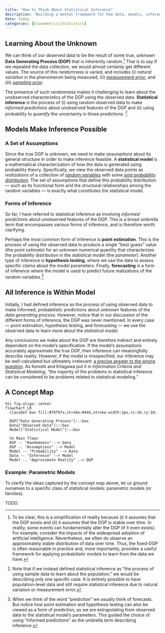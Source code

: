 ```yaml
---
title: "How to Think About Statistical Inference"
description: "Building a mental framework for how data, models, inference, and probability come together."
date: today
categories: [Econometrics/Statistics]
---
```


## Learning About the Unknown  

We can think of our observed data to be the result of some true, unknown **Data Generating Process (DGP)** that is inherently random.[^1] That is to say if we repeated the data collection, we would almost certainly get different values. The source of this randomness is varied, and includes (i) *natural variation* in the phenomenon being measured, (ii) *[measurement error](https://en.wikipedia.org/wiki/Observational_error)*, and (iii) *[sampling error](https://en.wikipedia.org/wiki/Sampling_error)*. 

The presence of such randomness makes it challenging to learn about the unobserved characteristics of the DGP using the observed data. **Statistical inference** is the process of (i) using random observed data to make *informed predictions* about unobserved features of the DGP and (ii) using probability to *quantify* the uncertainty in those predictions. [^2] 


## Models Make Inference Possible  

### A Set of Assumptions 

Since the true DGP is unknown, we need to make *assumptions* about its general structure in order to make inference feasible. A **statistical model** is a mathematical characterization of how the data is generated using probability theory. Specifically, we view the observed data points as *realizations* of a collection of *[random variables](https://en.wikipedia.org/wiki/Random_variable)* with some *[joint probability distribution](https://en.wikipedia.org/wiki/Joint_probability_distribution)*. The set of assumptions that define this probability distribution — such as its functional form and the structural relationships among the random variables — is exactly what constitutes the statistical model.

### Forms of Inference

So far, I have referred to statistical inference as involving *informed predictions* about unobserved features of the DGP. This is a broad umbrella term that encompasses various forms of inference, and is therefore worth clarifying. 

Perhaps the most common form of inference is **point estimation**. This is the process of using the observed data to produce a single "best guess" value (the *point estimate*) for an unknown numerical quantity that characterizes the probability distribution in the statistical model (the *parameter*). Another type of inference is **hypothesis testing**, where we use the data to assess specific claims about the model parameters. Finally, **forecasting** is a form of inference where the model is used to predict future realizations of the random variables.[^3]

## All Inference is Within Model  

Initially, I had defined inference as the process of using observed data to make informed, probabilistic predictions about unknown features of the *data generating process*. However, notice that in our discussion of the different forms of inference, the DGP was never mentioned. In every case — point estimation, hypothesis testing, and forecasting — we use the observed data to learn more about the *statistical model*. 

Any conclusions we make about the DGP are therefore indirect and entirely dependent on the model's specification. If the model's assumptions accurately approximate the true DGP, then inference can meaningfully describe reality. However, if the model is misspecified, our inference may be well-calculated but ultimately irrelevant: [a precise answer to the wrong question](https://statmodeling.stat.columbia.edu/2015/03/01/precise-answers-to-the-wrong-questions/). As Konishi and Kitagawa put it in *Information Criteria and Statistical Modeling*, "the majority of the problems in statistical inference can be considered to be problems related to statistical modeling." 

## A Concept Map 

```mermaid
%%| fig-align: center
flowchart LR
  classDef box fill:#f8f9fa,stroke:#444,stroke-width:1px,rx:10,ry:10;

  DGP["Data Generating Process"]:::box
  Data["Observed Data"]:::box
  Model["Statistical Model"]:::box

  %% Main flows
  DGP -- "Randomness" --> Data
  DGP -. "Assumptions" .-> Model
  Model -- "Probability" --> Data
  Data -- "Inference" --> Model
  Model -. "Approximate Reality" .-> DGP
```

### Example: Parametric Models

To clarify the ideas captured by the concept map above, let us ground ourselves to a specific class of statistical models: parametric models (or families).

TODO.



[^1]: To be clear, this is a simplification of reality because (i) it assumes that the DGP exists and (ii) it assumes that the DGP is stable over time. In reality, some events can fundamentally alter the DGP (if it even exists). For example, consider the impacts of the widespread adoption of artificial intelligence. Nevertheless, we often do observe an approximately stable distribution of data over time. Thus, the fixed-DGP is often reasonable in practice and, more importantly, provides a useful framework for applying probabilistic models to learn from the data we have.  

[^2]: Note that if we instead defined statistical inference as "the process of using sample data to learn about the population," we would be describing only one specific case. It is entirely possible to have population-level data and still require statistical inference due to natural variation or measurement error. 

[^3]: When we think of the word "prediction" we usually think of forecasts. But notice how point estimation and hypothesis testing can also be viewed as a form of prediction, as we are extrapolating from observed data to the statistical model's parameters. This guided the choice of using "informed predictions" as the umbrella term describing inference.  

